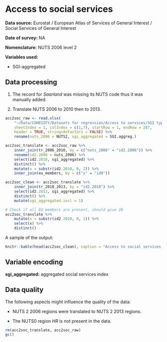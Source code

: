# Access to social services

**Data source:** Eurostat / European Atlas of Services of General Interest / Social Services of General Interest

**Date of survey:** NA

**Nomenclature:** NUTS 2006 level 2

**Variables used:**

+ SGI-aggregated

## Data processing

1. The record for *Saarland* was missing its NUTS code thus it was manually added.

2. Translate NUTS 2006 to 2010 then to 2013.

```r
acc2soc_raw <- read.xlsx(
    "~/Data/COHESIFY/Datasets for regression/Access to services/SGI typology.xlsx",
    sheetIndex = 1, colIndex = c(1,7), startRow = 1, endRow = 287, 
    header = TRUE, stringsAsFactors = FALSE) %>% 
    rename(nuts_2006 = NUTS2, sgi_aggregated = SGI.aggreg.)
```

```r
acc2soc_translate <- acc2soc_raw %>% 
    inner_join(tr_2006_2010, by = c("nuts_2006" = "id2.2006")) %>% 
    rename(id2.2006 = nuts_2006) %>% 
    select(id2.2010, sgi_aggregated) %>% 
    distinct() %>% 
    mutate(x = substr(id2.2010, 0, 2)) %>% 
    inner_join(eu_members, by = c("x" = "id0"))

acc2soc_clean <- acc2soc_translate %>% 
    inner_join(tr_2010_2013, by = "id2.2010") %>% 
    select(id2.2013, sgi_aggregated) %>% 
    distinct() %>% 
    mutate(sgi_aggregated.incl = 1)
```

```r
# Check if all EU members are present, should give 28
acc2soc_translate %>%
    mutate(x = substr(id2.2010, 0, 2)) %>% 
    select(x) %>% 
    distinct()
```

A sample of the output:

```r
knitr::kable(head(acc2soc_clean), caption = "Access to social services, NUTS 2013 level 2")
```

## Variable encoding

**sgi_aggregated:** aggregated social services index

## Data quality

The following aspects might influence the quality of the data:

+ NUTS 2 2006 regions were translated to NUTS 2 2013 regions.

+ The NUTS0 region *HR* is not present in the data.

```r
rm(acc2soc_translate, acc2soc_raw)
gc()
```

